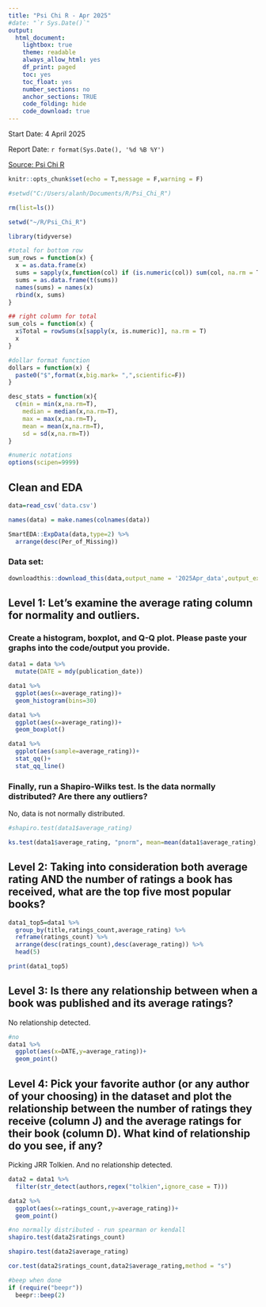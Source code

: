 ```yaml
---
title: "Psi Chi R - Apr 2025"
#date: "`r Sys.Date()`"
output:
  html_document:
    lightbox: true
    theme: readable
    always_allow_html: yes
    df_print: paged
    toc: yes
    toc_float: yes
    number_sections: no
    anchor_sections: TRUE
    code_folding: hide
    code_download: true
---
```


Start Date: 4 April 2025

Report Date: `r format(Sys.Date(), '%d %B %Y')`

[Source: Psi Chi R](https://osf.io/jah5y/wiki/home/)

```r
knitr::opts_chunk$set(echo = T,message = F,warning = F)

#setwd("C:/Users/alanh/Documents/R/Psi_Chi_R")

rm(list=ls())

setwd("~/R/Psi_Chi_R")

library(tidyverse)

#total for bottom row
sum_rows = function(x) {
  x = as.data.frame(x)
  sums = sapply(x,function(col) if (is.numeric(col)) sum(col, na.rm = T) else NA)
  sums = as.data.frame(t(sums))
  names(sums) = names(x)
  rbind(x, sums)
}

## right column for total
sum_cols = function(x) {
  x$Total = rowSums(x[sapply(x, is.numeric)], na.rm = T)
  x
}

#dollar format function
dollars = function(x) {
  paste0("$",format(x,big.mark= ",",scientific=F))
}

desc_stats = function(x){
  c(min = min(x,na.rm=T),
    median = median(x,na.rm=T),
    max = max(x,na.rm=T),
    mean = mean(x,na.rm=T),
    sd = sd(x,na.rm=T))
}

#numeric notations
options(scipen=9999)
```

## Clean and EDA

```r
data=read_csv('data.csv')

names(data) = make.names(colnames(data))

SmartEDA::ExpData(data,type=2) %>% 
  arrange(desc(Per_of_Missing))
```

### Data set:

```r
downloadthis::download_this(data,output_name = '2025Apr_data',output_extension = '.xlsx')
```

## Level 1: Let’s examine the average rating column for normality and outliers. 

### Create a histogram, boxplot, and Q-Q plot. Please paste your graphs into the code/output you provide.

```r
data1 = data %>% 
  mutate(DATE = mdy(publication_date))

data1 %>% 
  ggplot(aes(x=average_rating))+
  geom_histogram(bins=30)

data1 %>% 
  ggplot(aes(x=average_rating))+
  geom_boxplot()

data1 %>% 
  ggplot(aes(sample=average_rating))+
  stat_qq()+
  stat_qq_line()
```

### Finally, run a Shapiro-Wilks test. Is the data normally distributed? Are there any outliers? 

No, data is not normally distributed.
```r
#shapiro.test(data1$average_rating)

ks.test(data1$average_rating, "pnorm", mean=mean(data1$average_rating), sd=sd(data1$average_rating))

```


## Level 2: Taking into consideration both average rating AND the number of ratings a book has received, what are the top five most popular books?

```r
data1_top5=data1 %>% 
  group_by(title,ratings_count,average_rating) %>%
  reframe(ratings_count) %>% 
  arrange(desc(ratings_count),desc(average_rating)) %>% 
  head(5)

print(data1_top5)
```

## Level 3: Is there any relationship between when a book was published and its average ratings? 

No relationship detected.
```r
#no
data1 %>% 
  ggplot(aes(x=DATE,y=average_rating))+
  geom_point()

```

## Level 4: Pick your favorite author (or any author of your choosing) in the dataset and plot the relationship between the number of ratings they receive (column J) and the average ratings for their book (column D). What kind of relationship do you see, if any?

Picking JRR Tolkien. And no relationship detected.
```r
data2 = data1 %>% 
  filter(str_detect(authors,regex("tolkien",ignore_case = T)))

data2 %>% 
  ggplot(aes(x=ratings_count,y=average_rating))+
  geom_point()

#no normally distributed - run spearman or kendall
shapiro.test(data2$ratings_count)

shapiro.test(data2$average_rating)

cor.test(data2$ratings_count,data2$average_rating,method = "s")
```

```r
#beep when done
if (require("beepr"))
  beepr::beep(2)
```